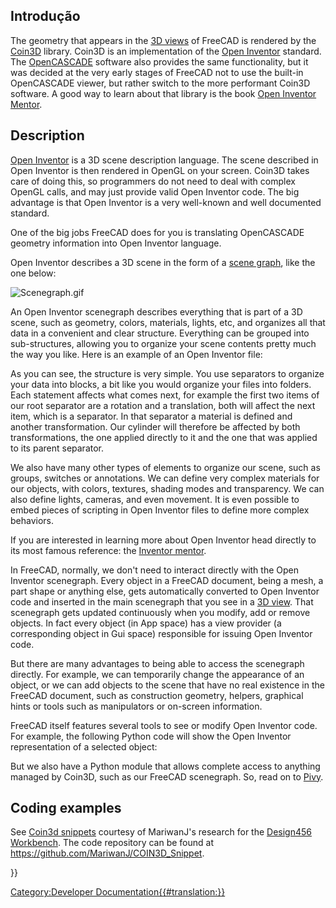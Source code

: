 <languages/>

{{Docnav
|[[Scripted_objects|Scripted objects]]
|[[Pivy|Pivy]]
}}

{{TOCright}}

<span id="Introduction"></span>
==Introdução==

The geometry that appears in the [[3D_view|3D views]] of FreeCAD is rendered by the [https://en.wikipedia.org/wiki/Coin3D Coin3D] library. Coin3D is an implementation of the [https://en.wikipedia.org/wiki/Open_Inventor Open Inventor] standard. The [https://en.wikipedia.org/wiki/Open_Cascade_Technology OpenCASCADE] software also provides the same functionality, but it was decided at the very early stages of FreeCAD not to use the built-in OpenCASCADE viewer, but rather switch to the more performant Coin3D software. A good way to learn about that library is the book [http://www-evasion.imag.fr/Membres/Francois.Faure/doc/inventorMentor/sgi_html/ Open Inventor Mentor].

==Description==

[https://en.wikipedia.org/wiki/Open_Inventor Open Inventor] is a 3D scene description language. The scene described in Open Inventor is then rendered in OpenGL on your screen. Coin3D takes care of doing this, so programmers do not need to deal with complex OpenGL calls, and may just provide valid Open Inventor code. The big advantage is that Open Inventor is a very well-known and well documented standard.

One of the big jobs FreeCAD does for you is translating OpenCASCADE geometry information into Open Inventor language.

Open Inventor describes a 3D scene in the form of a [https://en.wikipedia.org/wiki/Scene_graph scene graph], like the one below:

[[Image:Scenegraph.gif]]
{{Caption|Image taken from [https://web.archive.org/web/20190807185912/http://www-evasion.imag.fr/~Francois.Faure/doc/inventorMentor/sgi_html/ Inventor mentor]}}

An Open Inventor scenegraph describes everything that is part of a 3D scene, such as geometry, colors, materials, lights, etc, and organizes all that data in a convenient and clear structure. Everything can be grouped into sub-structures, allowing you to organize your scene contents pretty much the way you like. Here is an example of an Open Inventor file:

{{Code|lang=bash|code=
#Inventor V2.0 ascii
 
Separator { 
    RotationXYZ {	
       axis Z
       angle 0
    }
    Transform {
       translation 0 0 0.5
    }
    Separator {	
       Material {
          diffuseColor 0.05 0.05 0.05
       }
       Transform {
          rotation 1 0 0 1.5708
          scaleFactor 0.2 0.5 0.2
       }
       Cylinder {
       }
    }
}
}}

As you can see, the structure is very simple. You use separators to organize your data into blocks, a bit like you would organize your files into folders. Each statement affects what comes next, for example the first two items of our root separator are a rotation and a translation, both will affect the next item, which is a separator. In that separator a material is defined and another transformation. Our cylinder will therefore be affected by both transformations, the one applied directly to it and the one that was applied to its parent separator.

We also have many other types of elements to organize our scene, such as groups, switches or annotations. We can define very complex materials for our objects, with colors, textures, shading modes and transparency. We can also define lights, cameras, and even movement. It is even possible to embed pieces of scripting in Open Inventor files to define more complex behaviors.

If you are interested in learning more about Open Inventor head directly to its most famous reference: the [http://www-evasion.imag.fr/~Francois.Faure/doc/inventorMentor/sgi_html/ Inventor mentor].

In FreeCAD, normally, we don't need to interact directly with the Open Inventor scenegraph. Every object in a FreeCAD document, being a mesh, a part shape or anything else, gets automatically converted to Open Inventor code and inserted in the main scenegraph that you see in a [[3D_view|3D view]]. That scenegraph gets updated continuously when you modify, add or remove objects. In fact every object (in App space) has a view provider (a corresponding object in Gui space) responsible for issuing Open Inventor code.

But there are many advantages to being able to access the scenegraph directly. For example, we can temporarily change the appearance of an object, or we can add objects to the scene that have no real existence in the FreeCAD document, such as construction geometry, helpers, graphical hints or tools such as manipulators or on-screen information.

FreeCAD itself features several tools to see or modify Open Inventor code. For example, the following Python code will show the Open Inventor representation of a selected object:

{{Code|code=
obj = FreeCAD.ActiveDocument.ActiveObject
viewprovider = obj.ViewObject
print viewprovider.toString()

}}

But we also have a Python module that allows complete access to anything managed by Coin3D, such as our FreeCAD scenegraph. So, read on to [[Pivy|Pivy]].

== Coding examples ==

See [[Coin3d_snippets|Coin3d snippets]] courtesy of MariwanJ's research for the [[Design456_Workbench|Design456 Workbench]]. The code repository can be found at https://github.com/MariwanJ/COIN3D_Snippet.
{{Top}}

{{Docnav
|[[Scripted_objects|Scripted objects]]
|[[Pivy|Pivy]]
}}

{{Powerdocnavi{{#translation:}}}}
[[Category:Developer Documentation{{#translation:}}]]
